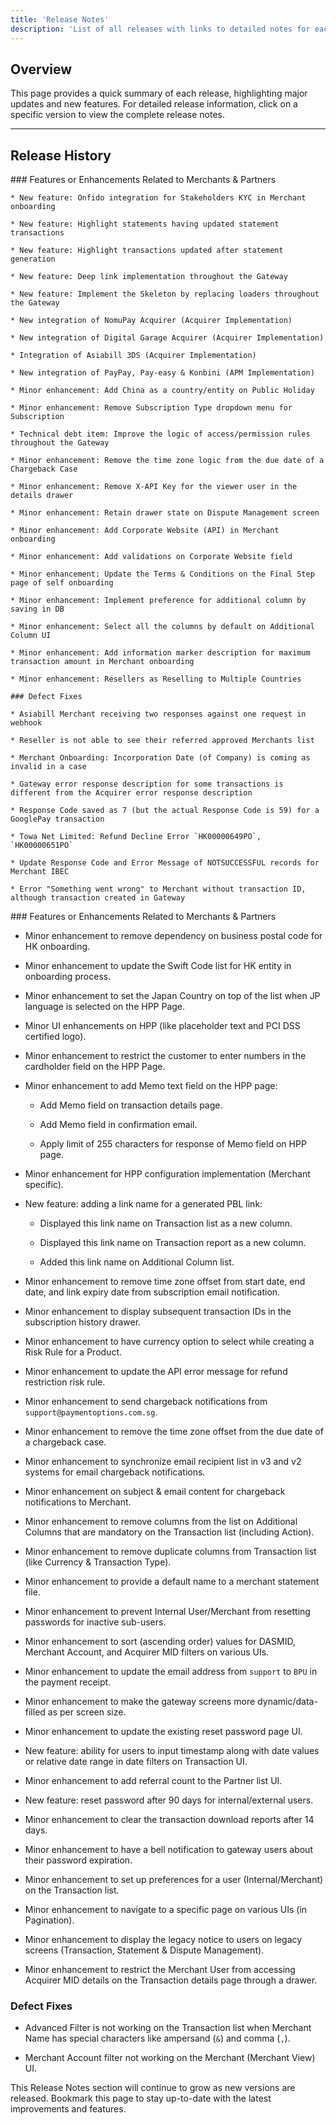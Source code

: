 ```yaml
---
title: 'Release Notes'
description: 'List of all releases with links to detailed notes for each version.'
---
```


## **Overview**

This page provides a quick summary of each release, highlighting major updates and new features. For detailed release information, click on a specific version to view the complete release notes.

***

## **Release History**

<Update label="2024-12-03" description="Release 20">
  <div style={{ fontSize: '12px', lineHeight: '1.0' }}>
    ### Features or Enhancements Related to Merchants & Partners

    * New feature: Onfido integration for Stakeholders KYC in Merchant onboarding

    * New feature: Highlight statements having updated statement transactions

    * New feature: Highlight transactions updated after statement generation

    * New feature: Deep link implementation throughout the Gateway

    * New feature: Implement the Skeleton by replacing loaders throughout the Gateway

    * New integration of NomuPay Acquirer (Acquirer Implementation)

    * New integration of Digital Garage Acquirer (Acquirer Implementation)

    * Integration of Asiabill 3DS (Acquirer Implementation)

    * New integration of PayPay, Pay-easy & Konbini (APM Implementation)

    * Minor enhancement: Add China as a country/entity on Public Holiday

    * Minor enhancement: Remove Subscription Type dropdown menu for Subscription

    * Technical debt item: Improve the logic of access/permission rules throughout the Gateway

    * Minor enhancement: Remove the time zone logic from the due date of a Chargeback Case

    * Minor enhancement: Remove X-API Key for the viewer user in the details drawer

    * Minor enhancement: Retain drawer state on Dispute Management screen

    * Minor enhancement: Add Corporate Website (API) in Merchant onboarding

    * Minor enhancement: Add validations on Corporate Website field

    * Minor enhancement: Update the Terms & Conditions on the Final Step page of self onboarding

    * Minor enhancement: Implement preference for additional column by saving in DB

    * Minor enhancement: Select all the columns by default on Additional Column UI

    * Minor enhancement: Add information marker description for maximum transaction amount in Merchant onboarding

    * Minor enhancement: Resellers as Reselling to Multiple Countries

    ### Defect Fixes

    * Asiabill Merchant receiving two responses against one request in webhook

    * Reseller is not able to see their referred approved Merchants list

    * Merchant Onboarding: Incorporation Date (of Company) is coming as invalid in a case

    * Gateway error response description for some transactions is different from the Acquirer error response description

    * Response Code saved as 7 (but the actual Response Code is 59) for a GooglePay transaction

    * Towa Net Limited: Refund Decline Error `HK00000649PO`, `HK00000651PO`

    * Update Response Code and Error Message of NOTSUCCESSFUL records for Merchant IBEC

    * Error "Something went wrong" to Merchant without transaction ID, although transaction created in Gateway
  </div>
</Update>

<Update label="2024-10-01" description="Release 19">
  ### Features or Enhancements Related to Merchants & Partners

  * Minor enhancement to remove dependency on business postal code for HK onboarding.

  * Minor enhancement to update the Swift Code list for HK entity in onboarding process.

  * Minor enhancement to set the Japan Country on top of the list when JP language is selected on the HPP Page.

  * Minor UI enhancements on HPP (like placeholder text and PCI DSS certified logo).

  * Minor enhancement to restrict the customer to enter numbers in the cardholder field on the HPP Page.

  * Minor enhancement to add Memo text field on the HPP page:

    * Add Memo field on transaction details page.

    * Add Memo field in confirmation email.

    * Apply limit of 255 characters for response of Memo field on HPP page.

  * Minor enhancement for HPP configuration implementation (Merchant specific).

  * New feature: adding a link name for a generated PBL link:

    * Displayed this link name on Transaction list as a new column.

    * Displayed this link name on Transaction report as a new column.

    * Added this link name on Additional Column list.

  * Minor enhancement to remove time zone offset from start date, end date, and link expiry date from subscription email notification.

  * Minor enhancement to display subsequent transaction IDs in the subscription history drawer.

  * Minor enhancement to have currency option to select while creating a Risk Rule for a Product.

  * Minor enhancement to update the API error message for refund restriction risk rule.

  * Minor enhancement to send chargeback notifications from `support@paymentoptions.com.sg`.

  * Minor enhancement to remove the time zone offset from the due date of a chargeback case.

  * Minor enhancement to synchronize email recipient list in v3 and v2 systems for email chargeback notifications.

  * Minor enhancement on subject & email content for chargeback notifications to Merchant.

  * Minor enhancement to remove columns from the list on Additional Columns that are mandatory on the Transaction list (including Action).

  * Minor enhancement to remove duplicate columns from Transaction list (like Currency & Transaction Type).

  * Minor enhancement to provide a default name to a merchant statement file.

  * Minor enhancement to prevent Internal User/Merchant from resetting passwords for inactive sub-users.

  * Minor enhancement to sort (ascending order) values for DASMID, Merchant Account, and Acquirer MID filters on various UIs.

  * Minor enhancement to update the email address from `support` to `BPU` in the payment receipt.

  * Minor enhancement to make the gateway screens more dynamic/data-filled as per screen size.

  * Minor enhancement to update the existing reset password page UI.

  * New feature: ability for users to input timestamp along with date values or relative date range in date filters on Transaction UI.

  * Minor enhancement to add referral count to the Partner list UI.

  * New feature: reset password after 90 days for internal/external users.

  * Minor enhancement to clear the transaction download reports after 14 days.

  * Minor enhancement to have a bell notification to gateway users about their password expiration.

  * Minor enhancement to set up preferences for a user (Internal/Merchant) on the Transaction list.

  * Minor enhancement to navigate to a specific page on various UIs (in Pagination).

  * Minor enhancement to display the legacy notice to users on legacy screens (Transaction, Statement & Dispute Management).

  * Minor enhancement to restrict the Merchant User from accessing Acquirer MID details on the Transaction details page through a drawer.

  ### Defect Fixes

  * Advanced Filter is not working on the Transaction list when Merchant Name has special characters like ampersand (`&`) and comma (`,`).

  * Merchant Account filter not working on the Merchant (Merchant View) UI.
</Update>

<Note>
  This Release Notes section will continue to grow as new versions are released. Bookmark this page to stay up-to-date with the latest improvements and features.
</Note>